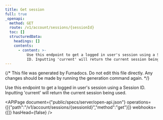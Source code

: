 ```yaml
---
title: Get session
full: true
_openapi:
  method: GET
  route: /v1/account/sessions/{sessionId}
  toc: []
  structuredData:
    headings: []
    contents:
      - content: >-
          Use this endpoint to get a logged in user's session using a Session
          ID. Inputting 'current' will return the current session being used.
---
```


{/* This file was generated by Fumadocs. Do not edit this file directly. Any changes should be made by running the generation command again. */}

Use this endpoint to get a logged in user's session using a Session ID. Inputting 'current' will return the current session being used.

<APIPage document={"public/specs/server/open-api.json"} operations={[{"path":"/v1/account/sessions/{sessionId}","method":"get"}]} webhooks={[]} hasHead={false} />